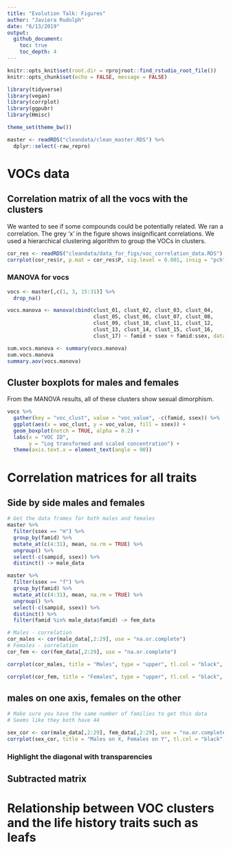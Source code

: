 ```yaml
---
title: "Evolution Talk: Figures"
author: "Javiera Rudolph"
date: "6/13/2019"
output:
  github_document:
    toc: true
    toc_depth: 4
---
```


```r
knitr::opts_knit$set(root.dir = rprojroot::find_rstudio_root_file())
knitr::opts_chunk$set(echo = FALSE, message = FALSE)

```

```r
library(tidyverse)
library(vegan)
library(corrplot)
library(ggpubr)
library(Hmisc)

theme_set(theme_bw())
```

```r
master <- readRDS("cleandata/clean_master.RDS") %>% 
  dplyr::select(-raw_repro)
```

# VOCs data
## Correlation matrix of all the vocs with the clusters

We wanted to see if some compounds could be potentially related. We ran a correlation. The grey 'x' in the figure shows insignificant correlations. We used a hierarchical clustering algorithm to group the VOCs in clusters.

```r
cor_res <- readRDS("cleandata/data_for_figs/voc_correlation_data.RDS")
corrplot(cor_res$r, p.mat = cor_res$P, sig.level = 0.001, insig = "pch", tl.col = "black", tl.srt = 60, tl.cex = .4, order = "hclust", pch.cex = 0.8, pch.col = "#43484f", addrect = 17)
```

### MANOVA for vocs
```r
vocs <- master[,c(1, 3, 15:31)] %>% 
  drop_na()

vocs.manova <- manova(cbind(clust_01, clust_02, clust_03, clust_04,
                            clust_05, clust_06, clust_07, clust_08,
                            clust_09, clust_10, clust_11, clust_12,
                            clust_13, clust_14, clust_15, clust_16,
                            clust_17) ~ famid + ssex + famid:ssex, data = vocs)

sum.vocs.manova <- summary(vocs.manova)
sum.vocs.manova
summary.aov(vocs.manova)
```


## Cluster boxplots for males and females
From the MANOVA results, all of these clusters show sexual dimorphism.

```r
vocs %>% 
  gather(key = "voc_clust", value = "voc_value", -c(famid, ssex)) %>% 
  ggplot(aes(x = voc_clust, y = voc_value, fill = ssex)) +
  geom_boxplot(notch = TRUE, alpha = 0.2) +
  labs(x = "VOC ID",
       y = "Log transformed and scaled concentration") +
  theme(axis.text.x = element_text(angle = 90))

```



# Correlation matrices for all traits
## Side by side males and females

```r
# Get the data frames for both males and females
master %>% 
  filter(ssex == "m") %>% 
  group_by(famid) %>% 
  mutate_at(c(4:31), mean, na.rm = TRUE) %>% 
  ungroup() %>% 
  select(-c(sampid, ssex)) %>% 
  distinct() -> male_data

master %>% 
  filter(ssex == "f") %>% 
  group_by(famid) %>% 
  mutate_at(c(4:31), mean, na.rm = TRUE) %>% 
  ungroup() %>% 
  select(-c(sampid, ssex)) %>% 
  distinct() %>% 
  filter(famid %in% male_data$famid) -> fem_data

```


```r
# Males - correlation
cor_males <- cor(male_data[,2:29], use = "na.or.complete")
# Females - correlation
cor_fem <- cor(fem_data[,2:29], use = "na.or.complete")
```


```r
corrplot(cor_males, title = "Males", type = "upper", tl.col = "black", tl.srt = 60, tl.cex = .4, mar = c(0,0,2,0))

corrplot(cor_fem, title = "Females", type = "upper", tl.col = "black", tl.srt = 60, tl.cex = .4, mar = c(0,0,2,0))

```

## males on one axis, females on the other
```r
# Make sure you have the same number of families to get this data
# Seems like they both have 44

sex_cor <- cor(male_data[,2:29], fem_data[,2:29], use = "na.or.complete")
corrplot(sex_cor, title = "Males on X, Females on Y", tl.col = "black", tl.srt = 60, tl.cex = .4, mar = c(0,0,2,0))


```



### Highlight the diagonal with transparencies
## Subtracted matrix

# Relationship between VOC clusters and the life history traits such as leafs


